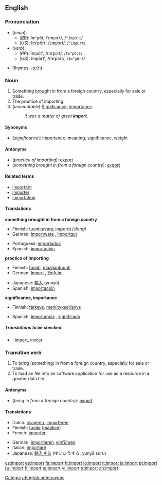 ==English==

===Pronunciation===
*(''noun''):
**(''[[RP]]''): ĭm'pôt, /ˈɪmpɔːt/, /<tt>"ImpO:t</tt>/
**(''US''): ĭm'pôrt, /ˈɪmpɔrt/, /<tt>"ImpOrt</tt>/
*(''verb''):
**(''RP''): ĭmpôt', /ɪmˈpɔːt/, /<tt>Im"pO:t</tt>/
**(''US''): ĭmpôrt', /ɪmˈpɔrt/, /<tt>Im"pOrt</tt>/
[[Category:English heteronyms]]
*Rhymes: [[Rhymes:English:-ɔː(r)t|-ɔː(r)t]]

===Noun===
{{en-noun|s|-}}

#Something brought in from a foreign country, especially for sale or trade.
#The practice of importing.
#(''uncountable'') [[significance|Significance]], [[importance]].
#:''It was a matter of great '''import'''.''

====Synonyms====
*(''significance''): [[importance]], [[meaning]], [[significance]], [[weight]]

====Antonyms====
*(''practice of importing''): [[export]]
*(''something brought in from a foreign country''): [[export]]

====Related terms====
*[[important]]
*[[importer]]
*[[importation]]

====Translations====

'''something brought in from a foreign country'''
{{top}}
*Finnish: [[tuontitavara]], [[importti]] ''(slang)''
*German: [[Importware]] {{f}}, [[Importgut]] {{n}}
{{mid}}
*Portuguese: [[importados]] {{m}} {{p}}
*Spanish: [[importación]] {{f}}
{{bottom}}

'''practice of importing'''
{{top}}
*Finnish: [[tuonti]], [[maahantuonti]]
*German: [[Import]] {{m}}, [[Einfuhr]] {{f}}
{{mid}}
*Japanese: [[輸入]] (yunyū)
*Spanish: [[importación]] {{f}}
{{bottom}}

'''significance, importance'''
{{top}}
*Finnish: [[tärkeys]], [[merkityksellisyys]]
{{mid}}
*Spanish: [[importancia]] {{f}}, [[significado]] {{m}}
{{bottom}}

=====Translations to be checked=====
<!--Remove this section once all of the translations below have been moved into the tables above.-->
{{checktrans}}

*{{ttbc|Dutch}}: [[import#Dutch|import]], [[invoer]]

===Transitive verb===
{{en-verb}}

#To bring (something) in from a foreign country, especially for sale or trade.
#To load an file into an software application for use as a resource in a greater data file.

====Antonyms====
*(''bring in from a foreign country''): [[export]]

====Translations====
{{top}}
*Dutch: [[invoeren]], [[importeren]]
*Finnish: [[tuoda]] ([[maa|maahan]])
*French: [[importer#French|importer]]
{{mid}}
*German: [[importieren]], [[einführen]]
*Italian: [[importare]]
*Japanese: [[輸入]]する (ゆにゅうする, yunyū suru)
{{bottom}}

[[cs:import]]
[[es:import]]
[[fa:import]]
[[fr:import]]
[[io:import]]
[[it:import]]
[[ja:import]]
[[pt:import]]
[[ru:import]]
[[fi:import]]
[[ta:import]]
[[vi:import]]
[[tr:import]]
[[zh:import]]